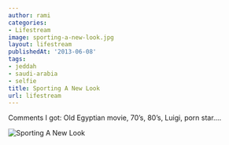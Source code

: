 ```yaml
---
author: rami
categories:
- Lifestream
image: sporting-a-new-look.jpg
layout: lifestream
publishedAt: '2013-06-08'
tags:
- jeddah
- saudi-arabia
- selfie
title: Sporting A New Look
url: lifestream
---
```


Comments I got: Old Egyptian movie, 70’s, 80’s, Luigi, porn star….

![Sporting A New Look](/assets/images/content/lifestream/sporting-a-new-look.jpg)